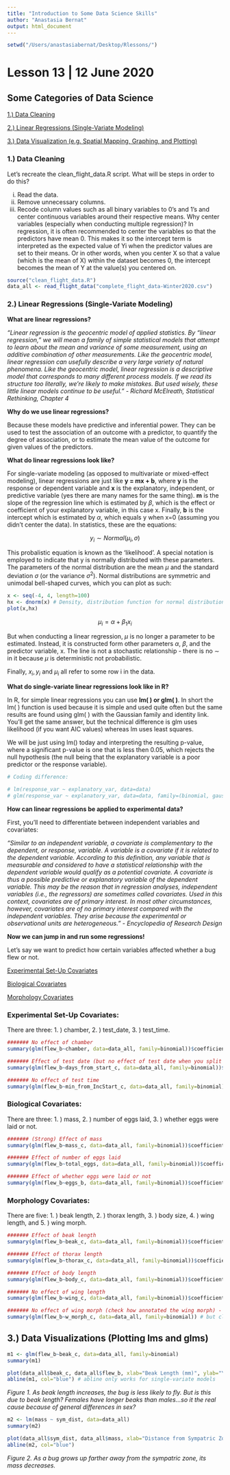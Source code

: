 ```yaml
---
title: "Introduction to Some Data Science Skills"
author: "Anastasia Bernat"
output: html_document
---
```


```r
setwd("/Users/anastasiabernat/Desktop/Rlessons/")
```

# Lesson 13 | 12 June 2020

## Some Categories of Data Science  

[1.) Data Cleaning ](#data_cleaning)

[2.) Linear Regressions (Single-Variate Modeling)  ](#linear_regressions)

[3.) Data Visualization (e.g. Spatial Mapping, Graphing, and Plotting)](#data_visualization)

<a id="data_cleaning"></a>

### 1.) Data Cleaning 

Let's recreate the clean_flight_data.R script. What will be steps in order to do this?

i) Read the data.
ii) Remove unnecessary columns.
iii) Recode column values such as all binary variables to 0's and 1's and center continuous variables around their respective means. Why center variables (especially when conducting multiple regression)? In regression, it is often recommended to center the variables so that the predictors have mean 0. This makes it so the intercept term is interpreted as the expected value of Yi when the predictor values are set to their means. Or in other words, when you center X so that a value (which is the mean of X) within the dataset becomes 0, the intercept becomes the mean of Y at the value(s) you centered on.

```r
source("clean_flight_data.R")
data_all <- read_flight_data("complete_flight_data-Winter2020.csv")
```

<a id="linear_regressions"></a>

### 2.) Linear Regressions (Single-Variate Modeling) 

**What are linear regressions?**

*"Linear regression is the geocentric model of applied statistics. By “linear regression,” we will mean a family of simple statistical models that attempt to learn about the mean and variance of some measurement, using an additive combination of other measurements. Like the geocentric model, linear regression can usefully describe a very large variety of natural phenomena. Like the geocentric model, linear regression is a descriptive model that corresponds to many different process models. If we read its structure too literally, we’re likely to make mistakes. But used wisely, these little linear models continue to be useful." - Richard McElreath, Statistical Rethinking, Chapter 4*

**Why do we use linear regressions?**

Because these models have predictive and inferential power. They can be used to test the association of an outcome with a predictor, to quantify the degree of association, or to estimate the mean value of the outcome for given values of the predictors.

**What do linear regressions look like?**

For single-variate modeling (as opposed to multivariate or mixed-effect modeling), linear regressions are just like **y = mx + b**, where **y** is the response or dependent variable and **x** is the explanatory, independent, or predictive variable (yes there are many names for the same thing). **m** is the slope of the regression line which is estimated by $\beta$, which is the effect or coefficient of your explanatory variable, in this case x. Finally, **b** is the intercept which is estimated by $\alpha$, which equals y when x=0 (assuming you didn't center the data). In statistics, these are the equations:

<center>

$y_i \sim Normal(\mu_i, \sigma)$ 

</center>

This probalistic equation is known as the 'likelihood'. A special notation is employed to indicate that y is normally distributed with these parameters. The parameters of the normal distribution are the mean $\mu$ and the standard deviation $\sigma$ (or the variance $\sigma^2$). Normal distributions are symmetric and unimodal bell-shaped curves, which you can plot as such: 

```r
x <- seq(-4, 4, length=100)
hx <- dnorm(x) # Density, distribution function for normal distribution.
plot(x,hx)
```

<center>

$\mu_i = \alpha + \beta_1 x_i$ 

</center>

But when conducting a linear regression, $\mu$ is no longer a parameter to be estimated. Instead, it is constructed form other parameters $\alpha$, $\beta$, and the predictor variable, x. The line is not a stochastic relationship - there is no $\sim$ in it because $\mu$ is deterministic not probabilistic. 

Finally, $x_i, y_i$ and $\mu_i$ all refer to some row i in the data.

**What do single-variate linear regressions look like in R?**

In R, for simple linear regressions you can use **lm( ) or glm( )**. In short the lm( ) function is used because it is simple and used quite often but the same results are found using glm( ) with the Gaussian family and identity link. You'll get the same answer, but the technical difference is glm uses likelihood (if you want AIC values) whereas lm uses least squares.

We will be just using lm() today and interpreting the resulting p-value, where a significant p-value is one that is less then 0.05, which rejects the null hypothesis (the null being that the explanatory variable is a poor predictor or the response variable).

```r
# Coding difference:

# lm(response_var ~ explanatory_var, data=data)
# glm(response_var ~ explanatory_var, data=data, family=(binomial, gaussian, Gamma, poisson))
```

**How can linear regressions be applied to experimental data?**

First, you'll need to differentiate between independent variables and covariates: 

*"Similar to an independent variable, a covariate is complementary to the dependent, or response, variable. A variable is a covariate if it is related to the dependent variable. According to this definition, any variable that is measurable and considered to have a statistical relationship with the dependent variable would qualify as a potential covariate. A covariate is thus a possible predictive or explanatory variable of the dependent variable. This may be the reason that in regression analyses, independent variables (i.e., the regressors) are sometimes called covariates. Used in this context, covariates are of primary interest. In most other circumstances, however, covariates are of no primary interest compared with the independent variables. They arise because the experimental or observational units are heterogeneous." - Encyclopedia of Research Design*

**Now we can jump in and run some regressions!**

Let's say we want to predict how certain variables affected whether a bug flew or not.

[Experimental Set-Up Covariates](#experimental)

[Biological Covariates](#biological)

[Morphology Covariates](#morphology)

<a id="experimental"></a>

### Experimental Set-Up Covariates:

There are three: 1. ) chamber, 2. ) test_date, 3. ) test_time.

```r
####### No effect of chamber
summary(glm(flew_b~chamber, data=data_all, family=binomial))$coefficients

####### Effect of test date (but no effect of test date when you split between T1 and T2)
summary(glm(flew_b~days_from_start_c, data=data_all, family=binomial))$coefficients

####### No effect of test time
summary(glm(flew_b~min_from_IncStart_c, data=data_all, family=binomial))$coefficients
```

<a id="biological"></a>

### Biological Covariates:

There are three: 1. ) mass, 2. ) number of eggs laid, 3. ) whether eggs were laid or not.

```r
####### (Strong) Effect of mass
summary(glm(flew_b~mass_c, data=data_all, family=binomial))$coefficients

####### Effect of number of eggs laid
summary(glm(flew_b~total_eggs, data=data_all, family=binomial))$coefficients

####### Effect of whether eggs were laid or not
summary(glm(flew_b~eggs_b, data=data_all, family=binomial))$coefficients
```

<a id="morphology"></a>

### Morphology Covariates:

There are five: 1. ) beak length, 2. ) thorax length, 3. ) body size, 4. ) wing length, and 5. ) wing morph.

```r
####### Effect of beak length
summary(glm(flew_b~beak_c, data=data_all, family=binomial))$coefficients

####### Effect of thorax length
summary(glm(flew_b~thorax_c, data=data_all, family=binomial))$coefficients

####### Effect of body length
summary(glm(flew_b~body_c, data=data_all, family=binomial))$coefficients

####### No effect of wing length
summary(glm(flew_b~wing_c, data=data_all, family=binomial))$coefficients

####### No effect of wing morph (check how annotated the wing morph) - don't include it
summary(glm(flew_b~w_morph_c, data=data_all, family=binomial)) # but close p val = 0.0512
```

<a id="data_visualization"></a>

## 3.) Data Visualizations (Plotting lms and glms)

```r
m1 <- glm(flew_b~beak_c, data=data_all, family=binomial)
summary(m1)

plot(data_all$beak_c, data_all$flew_b, xlab="Beak Length (mm)", ylab="Yes-no flew")
abline(m1, col="blue") # abline only works for single-variate models
```

*Figure 1. As beak length increases, the bug is less likely to fly. But is this due to beak length? Females have longer beaks than males...so it the real cause because of general differences in sex?*

```r
m2 <- lm(mass ~ sym_dist, data=data_all)
summary(m2)

plot(data_all$sym_dist, data_all$mass, xlab="Distance from Sympatric Zone", ylab="Mass (g)")
abline(m2, col="blue")
```

*Figure 2. As a bug grows up farther away from the sympatric zone, its mass decreases.*
